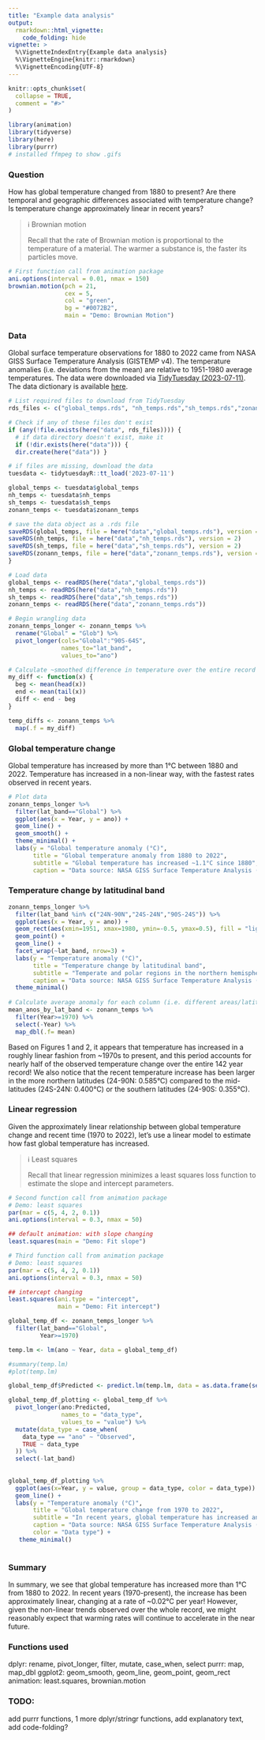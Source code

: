 ```yaml
---
title: "Example data analysis"
output: 
  rmarkdown::html_vignette:
    code_folding: hide
vignette: >
  %\VignetteIndexEntry{Example data analysis}
  %\VignetteEngine{knitr::rmarkdown}
  %\VignetteEncoding{UTF-8}
---
```


```r
knitr::opts_chunk$set(
  collapse = TRUE,
  comment = "#>"
)
```

```r
library(animation)
library(tidyverse)
library(here)
library(purrr)
# installed ffmpeg to show .gifs
```

### Question  

How has global temperature changed from 1880 to present? Are there temporal and geographic differences associated with temperature change? Is temperature change approximately linear in recent years? 

> ℹ️ Brownian motion
>
> Recall that the rate of Brownian motion is proportional to the temperature of a material. The warmer a substance is, the faster its particles move.


```r
# First function call from animation package
ani.options(interval = 0.01, nmax = 150)
brownian.motion(pch = 21, 
                cex = 5, 
                col = "green", 
                bg = "#0072B2", 
                main = "Demo: Brownian Motion")

```

### Data  

Global surface temperature observations for 1880 to 2022 came from NASA GISS Surface Temperature Analysis (GISTEMP v4). The temperature anomalies (i.e. deviations from the mean) are relative to 1951-1980 average temperatures. The data were downloaded via [TidyTuesday (2023-07-11)](https://github.com/rfordatascience/tidytuesday/tree/master/data/2023/2023-07-11). The data dictionary is available [here](https://github.com/rfordatascience/tidytuesday/blob/master/data/2023/2023-07-11/readme.md#data-dictionary).


```r
# List required files to download from TidyTuesday
rds_files <- c("global_temps.rds", "nh_temps.rds","sh_temps.rds","zonann_temps.rds")

# Check if any of these files don't exist
if (any(!file.exists(here("data", rds_files)))) {
  # if data directory doesn't exist, make it
  if (!dir.exists(here("data"))) {
  dir.create(here("data")) }

# if files are missing, download the data
tuesdata <- tidytuesdayR::tt_load('2023-07-11')

global_temps <- tuesdata$global_temps
nh_temps <- tuesdata$nh_temps
sh_temps <- tuesdata$sh_temps
zonann_temps <- tuesdata$zonann_temps

# save the data object as a .rds file
saveRDS(global_temps, file = here("data","global_temps.rds"), version = 2)
saveRDS(nh_temps, file = here("data","nh_temps.rds"), version = 2)
saveRDS(sh_temps, file = here("data","sh_temps.rds"), version = 2)
saveRDS(zonann_temps, file = here("data","zonann_temps.rds"), version = 2)
}

# Load data
global_temps <- readRDS(here("data","global_temps.rds"))
nh_temps <- readRDS(here("data","nh_temps.rds"))
sh_temps <- readRDS(here("data","sh_temps.rds"))
zonann_temps <- readRDS(here("data","zonann_temps.rds"))

```


```r
# Begin wrangling data
zonann_temps_longer <- zonann_temps %>%
  rename("Global" = "Glob") %>%
  pivot_longer(cols="Global":"90S-64S",
               names_to="lat_band",
               values_to="ano")

# Calculate ~smoothed difference in temperature over the entire record
my_diff <- function(x) {
  beg <- mean(head(x))
  end <- mean(tail(x))
  diff <- end - beg
}

temp_diffs <- zonann_temps %>%
  map(.f = my_diff)

```

### Global temperature change
Global temperature has increased by more than 1°C between 1880 and 2022. Temperature has increased in a non-linear way, with the fastest rates observed in recent years. 

```r
# Plot data
zonann_temps_longer %>% 
  filter(lat_band=="Global") %>%
  ggplot(aes(x = Year, y = ano)) +
  geom_line() +
  geom_smooth() +
  theme_minimal() +
  labs(y = "Global temperature anomaly (°C)",
       title = "Global temperature anomaly from 1880 to 2022",
       subtitle = "Global temperature has increased ~1.1°C since 1880",
       caption = "Data source: NASA GISS Surface Temperature Analysis (GISTEMP v4)")


```

### Temperature change by latitudinal band

```r
zonann_temps_longer %>%
  filter(lat_band %in% c("24N-90N","24S-24N","90S-24S")) %>%
  ggplot(aes(x = Year, y = ano)) +
  geom_rect(aes(xmin=1951, xmax=1980, ymin=-0.5, ymax=0.5), fill = "lightblue", alpha=0.01) +
  geom_point() +
  geom_line() +
  facet_wrap(~lat_band, nrow=3) +
  labs(y = "Temperature anomaly (°C)",
       title = "Temperature change by latitudinal band",
       subtitle = "Temperate and polar regions in the northern hemisphere (24-90N) experienced \nhigher variability and larger overall temperature change.",
       caption = "Data source: NASA GISS Surface Temperature Analysis (GISTEMP v4)") +
  theme_minimal()
  
# Calculate average anomaly for each column (i.e. different areas/latitude bands) in recent past (1970-2022)
mean_anos_by_lat_band <- zonann_temps %>%
  filter(Year>=1970) %>%
  select(-Year) %>%
  map_dbl(.f= mean)

```

Based on Figures 1 and 2, it appears that temperature has increased in a roughly linear fashion from ~1970s to present, and this period accounts for nearly half of the observed temperature change over the entire 142 year record! We also notice that the recent temperature increase has been larger in the more northern latitudes (24-90N: 0.585°C) compared to the mid-latitudes (24S-24N: 0.400°C) or the southern latitudes (24-90S: 0.355°C). 

### Linear regression
Given the approximately linear relationship between global temperature change and recent time (1970 to 2022), let's use a linear model to estimate how fast global temperature has increased.

> ℹ️ Least squares
>
> Recall that linear regression minimizes a least squares loss function to estimate the slope and intercept parameters.


```r
# Second function call from animation package
# Demo: least squares 
par(mar = c(5, 4, 2, 0.1))
ani.options(interval = 0.3, nmax = 50)

## default animation: with slope changing
least.squares(main = "Demo: Fit slope")

```

```r
# Third function call from animation package
# Demo: least squares 
par(mar = c(5, 4, 2, 0.1))
ani.options(interval = 0.3, nmax = 50)

## intercept changing
least.squares(ani.type = "intercept",
              main = "Demo: Fit intercept")

```


```r
global_temp_df <- zonann_temps_longer %>%
  filter(lat_band=="Global",
         Year>=1970)

temp.lm <- lm(ano ~ Year, data = global_temp_df)

#summary(temp.lm)
#plot(temp.lm)

global_temp_df$Predicted <- predict.lm(temp.lm, data = as.data.frame(seq(1970, 2022,1)))

```


```r
global_temp_df_plotting <- global_temp_df %>%
  pivot_longer(ano:Predicted,
               names_to = "data_type",
               values_to = "value") %>%
  mutate(data_type = case_when(
    data_type == "ano" ~ "Observed",
    TRUE ~ data_type
  )) %>%
  select(-lat_band)
  
  
global_temp_df_plotting %>%
  ggplot(aes(x=Year, y = value, group = data_type, color = data_type)) +
  geom_line() +
  labs(y = "Temperature anomaly (°C)",
       title = "Global temperature change from 1970 to 2022",
       subtitle = "In recent years, global temperature has increased an average of ~0.02 °C per year.",
       caption = "Data source: NASA GISS Surface Temperature Analysis (GISTEMP v4)",
       color = "Data type") +
   theme_minimal()
  
```


### Summary  
In summary, we see that global temperature has increased more than 1°C from 1880 to 2022. In recent years (1970-present), the increase has been approximately linear, changing at a rate of ~0.02°C per year! However, given the non-linear trends observed over the whole record, we might reasonably expect that warming rates will continue to accelerate in the near future.


### Functions used

dplyr: rename, pivot_longer, filter, mutate, case_when, select
purrr: map, map_dbl
ggplot2: geom_smooth, geom_line, geom_point, geom_rect
animation: least.squares, brownian.motion

### TODO:
add purrr functions, 1 more dplyr/stringr functions, add explanatory text, add code-folding?


